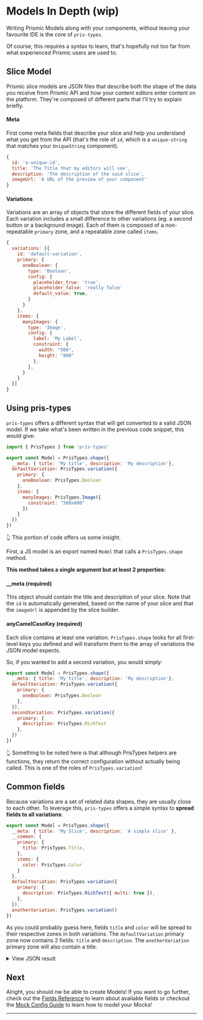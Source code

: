 # Models In Depth (wip)

Writing Prismic Models along with your components, without leaving your favourite IDE is the core of `pris-types`.

Of course, this requires a syntax to learn, that's hopefully not too far from what experienced Prismic users are used to.

## Slice Model

Prismic slice models are JSON files that describe both the shape of the data you receive from Prismic API and how your content editors
enter content on the platform. They're composed of different parts that I'll try to explain briefly.

#### Meta

First come meta fields that describe your slice and help you understand what you get from the API (that's the role of `id`, which is a `unique-string` that matches your `UniqueString` component).

```javascript
{
  id: 'a-unique-id',
  title: 'The Title that my editors will see',
  description: 'The description of the said slice',
  imageUrl: 'A URL of the preview of your component'
}
```

#### Variations

Variations are an array of objects that store the different fields of your slice. Each variation includes a small difference to other variations (eg. a second button or a background image).
Each of them is composed of a non-repeatable `primary` zone, and a repeatable zone called `items`.

```javascript
{
  variations: [{
    id: 'default-variation',
    primary: {
      oneBoolean: {
        type: 'Boolean',
        config: {
          placeholder_true: 'true',
          placeholder_false: 'really false'
          default_value: true,
        }
      }
    },
    items: {
      manyImages: {
        type: 'Image',
        config: {
          label: 'My Label',
          constraint: {
            width: "500",
            height: "800"
          },
        },
      }
    }
  }]
}
```

## Using pris-types

`pris-types` offers a different syntax that will get converted to a valid JSON model.
If we take what's been written in the previous code snippet, this would give:

```javascript
import { PrisTypes } from 'pris-types'

export const Model = PrisTypes.shape({
  __meta: { title: 'My title', description: 'My description'},
  defaultVariation: PrisTypes.variation({
    primary: {
      oneBoolean: PrisTypes.Boolean
    },
    items: {
      manyImages: PrisTypes.Image({
        constraint: "500x800"
      })
    }
  })
})

````

👆 This portion of code offers us some insight.

First, a JS model is an export named `Model` that calls a `PrisTypes.shape` method.

**This method takes a single argument but at least 2 properties:**

#### __meta (required)

This object should contain the title and description of your slice. Note that the `id` is automatically generated,
based on the name of your slice and that the `imageUrl` is appended by the slice builder.

#### anyCamelCaseKey (required)

Each slice contains at least one variation. `PrisTypes.shape` looks for all first-level keys you defined
and will transform them to the array of variations the JSON model expects.

So, if you wanted to add a second variation, you would simply:

```javascript
export const Model = PrisTypes.shape({
  __meta: { title: 'My title', description: 'My description'},
  defaultVariation: PrisTypes.variation({
    primary: {
      oneBoolean: PrisTypes.Boolean
    },
  }),
  secondVariation: PrisTypes.variation({
    primary: {
      description: PrisTypes.RichText
    },
  })
})

````

👆 Something to be noted here is that although PrisTypes helpers are functions, they return
the correct configuration without actually being called. This is one of the roles of `PrisTypes.variation`!

## Common fields

Because variations are a set of related data shapes, they are usually close to each other.
To leverage this, `pris-types` offers a simple syntax to **spread fields to all variations**:

```javascript
export const Model = PrisTypes.shape({
  __meta: { title: 'My Slice', description: 'A simple slice' },
  __common: {
    primary: {
      title: PrisTypes.Title,
    },
    items: {
      color: PrisTypes.Color
    }
  },
  defaultVariation: PrisTypes.variation({
    primary: {
      description: PrisTypes.RichText({ multi: true }),
    },
  }),
  anotherVariation: PrisTypes.variation()
})

````

As you could probably guess here, fields `title` and `color` will be spread to their respective zones
in both variations. The `defaultVariation` primary zone now contains 2 fields: `title` and `description`.
The `anotherVariation` primary zone will also contain a title.

<details>
  <summary>View JSON result</summary>
  <pre>
    {`
{
  "id": "common-fields",
  "title": "My Slice",
  "description": "A simple slice",
  "variations": [
    {
      "id": "defaultVariation",
      "primary": {
        "title": {
          "type": "StructuredText",
          "config": {
            "label": "title Richtext",
            "single": "heading1,heading2,heading3,heading4,heading5,bold,em",
            "placeholder": "title field"
          }
        },
        "description": {
          "type": "StructuredText",
          "config": {
            "label": "description Richtext",
            "multi": "paragraph,preformatted,heading1,heading2,heading3,heading4,heading5,heading6,strong,em,hyperlink,image,embed,list-item,o-list-item,rtl",
            "placeholder": "description field"
          }
        }
      },
      "items": {
        "color": {
          "type": "Color",
          "config": {
            "label": "color Color",
            "placeholder": "color value"
          }
        }
      }
    },
    {
      "id": "anotherVariation",
      "primary": {
        "title": {
          "type": "StructuredText",
          "config": {
            "label": "title Richtext",
            "single": "heading1,heading2,heading3,heading4,heading5,bold,em",
            "placeholder": "title field"
          }
        }
      },
      "items": {
        "color": {
          "type": "Color",
          "config": {
            "label": "color Color",
            "placeholder": "color value"
          }
        }
      }
    }
  ]
}
    `}
  </pre>
</details>

## Next

Alright, you should nw be able to create Models! If you want to go further, check out the [Fields Reference](/fields-ref)
to learn about available fields or checkout the [Mock Config Guide](/mock-config) to learn how to model your Mocks!

----